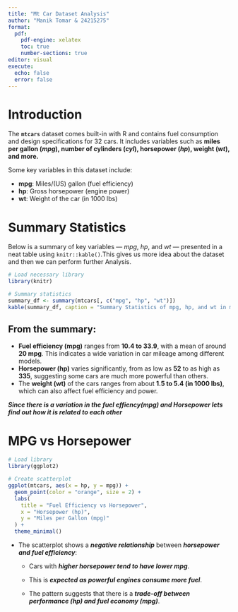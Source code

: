 ---
title: "Mt Car Dataset Analysis"
author: "Manik Tomar & 24215275"
format: 
  pdf:
    pdf-engine: xelatex
    toc: true
    number-sections: true
editor: visual
execute:
  echo: false
  error: false
---

\newpage

# Introduction

The **`mtcars`** dataset comes built-in with R and contains fuel consumption and design specifications for 32 cars. It includes variables such as **miles per gallon (*mpg*), number of cylinders (*cyl*), horsepower (*hp*), weight (*wt*), and more.**

Some key variables in this dataset include:

-   **mpg**: Miles/(US) gallon (fuel efficiency)
-   **hp**: Gross horsepower (engine power)
-   **wt**: Weight of the car (in 1000 lbs)

# Summary Statistics

Below is a summary of key variables — *mpg*, *hp*, and *wt* — presented in a neat table using `knitr::kable()`.This gives us more idea about the dataset and then we can perform further Analysis.

```{r}
# Load necessary library
library(knitr)

# Summary statistics
summary_df <- summary(mtcars[, c("mpg", "hp", "wt")])
kable(summary_df, caption = "Summary Statistics of mpg, hp, and wt in mtcars")

```

## From the summary:

-   **Fuel efficiency (mpg)** ranges from **10.4 to 33.9**, with a mean of around **20 mpg**. This indicates a wide variation in car mileage among different models.
-   **Horsepower (hp)** varies significantly, from as low as **52** to as high as **335**, suggesting some cars are much more powerful than others.
-   The **weight (wt)** of the cars ranges from about **1.5 to 5.4 (in 1000 lbs)**, which can also affect fuel efficiency and power.

***Since there is a variation in the fuel effiency(mpg) and Horsepower lets find out how it is related to each other***

# MPG vs Horsepower

```{r}
# Load library
library(ggplot2)

# Create scatterplot
ggplot(mtcars, aes(x = hp, y = mpg)) +
  geom_point(color = "orange", size = 2) +
  labs(
    title = "Fuel Efficiency vs Horsepower",
    x = "Horsepower (hp)",
    y = "Miles per Gallon (mpg)"
  ) +
  theme_minimal()

```

-   The scatterplot shows a ***negative relationship*** between ***horsepower and fuel efficiency***:

    -   Cars with ***higher horsepower tend to have lower mpg***.

    -   This is ***expected as powerful engines consume more fuel***.

    -   The pattern suggests that there is a ***trade-off between performance (hp) and fuel economy (mpg)***.
